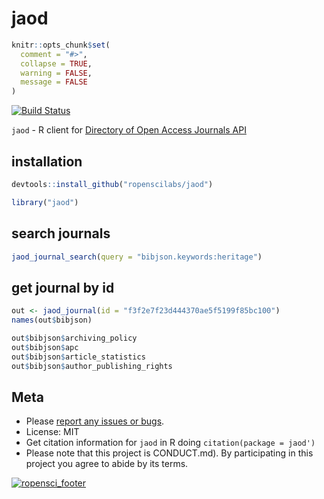 jaod
====

```r
knitr::opts_chunk$set(
  comment = "#>",
  collapse = TRUE,
  warning = FALSE,
  message = FALSE
)
```

[![Build Status](https://travis-ci.org/ropenscilabs/jaod.svg?branch=master)](https://travis-ci.org/ropenscilabs/jaod)

`jaod` - R client for [Directory of Open Access Journals API](https://doaj.org/api/v1/docs)

## installation

```r
devtools::install_github("ropenscilabs/jaod")
```

```r
library("jaod")
```

## search journals

```r
jaod_journal_search(query = "bibjson.keywords:heritage")
```

## get journal by id

```r
out <- jaod_journal(id = "f3f2e7f23d444370ae5f5199f85bc100")
names(out$bibjson)
```

```r
out$bibjson$archiving_policy
out$bibjson$apc
out$bibjson$article_statistics
out$bibjson$author_publishing_rights
```

## Meta

* Please [report any issues or bugs](https://github.com/ropenscilabs/jaod/issues).
* License: MIT
* Get citation information for `jaod` in R doing `citation(package = jaod')`
* Please note that this project is CONDUCT.md). By participating in this project you agree to abide by its terms.

[![ropensci_footer](http://ropensci.org/public_images/github_footer.png)](http://ropensci.org)
